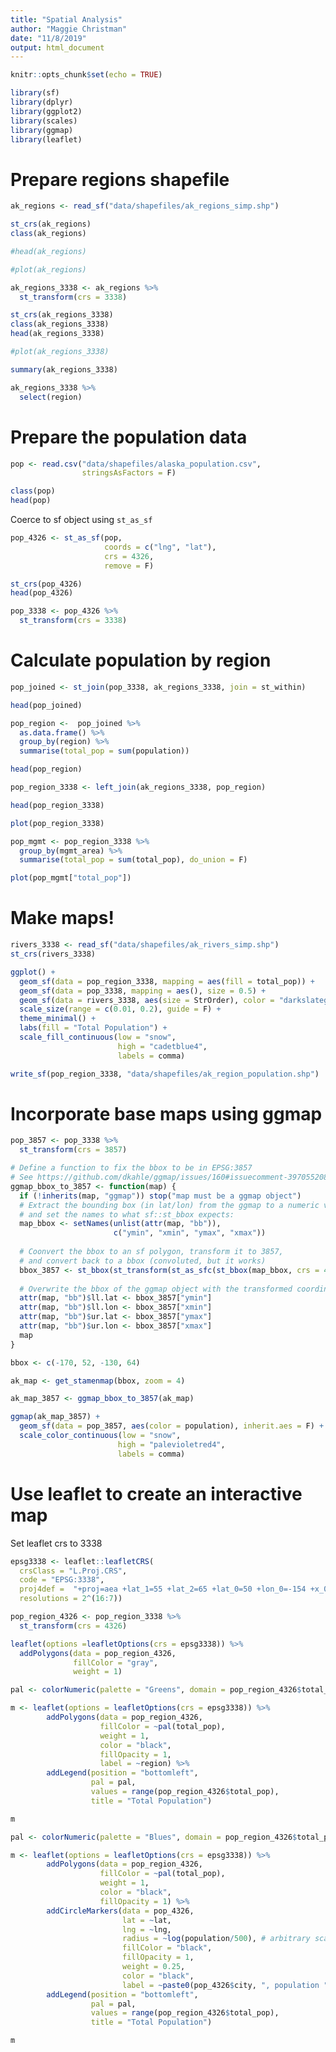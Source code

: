 ```yaml
---
title: "Spatial Analysis"
author: "Maggie Christman"
date: "11/8/2019"
output: html_document
---
```


```r
knitr::opts_chunk$set(echo = TRUE)
```

```r
library(sf)
library(dplyr)
library(ggplot2)
library(scales)
library(ggmap)
library(leaflet)
```

# Prepare regions shapefile

```r
ak_regions <- read_sf("data/shapefiles/ak_regions_simp.shp")

st_crs(ak_regions)
class(ak_regions)

#head(ak_regions)

#plot(ak_regions)

```
```r
ak_regions_3338 <- ak_regions %>% 
  st_transform(crs = 3338)

st_crs(ak_regions_3338)
class(ak_regions_3338)
head(ak_regions_3338)

#plot(ak_regions_3338)
```

```r
summary(ak_regions_3338)
```

```r
ak_regions_3338 %>% 
  select(region)
```


# Prepare the population data

```r
pop <- read.csv("data/shapefiles/alaska_population.csv", 
                stringsAsFactors = F)

class(pop)
head(pop)
```

Coerce to sf object using `st_as_sf`

```r

pop_4326 <- st_as_sf(pop, 
                     coords = c("lng", "lat"),
                     crs = 4326,
                     remove = F)

st_crs(pop_4326)
head(pop_4326)
```

```r
pop_3338 <- pop_4326 %>% 
  st_transform(crs = 3338)
```


# Calculate population by region

```r
pop_joined <- st_join(pop_3338, ak_regions_3338, join = st_within)

head(pop_joined)
```

```r
pop_region <-  pop_joined %>% 
  as.data.frame() %>% 
  group_by(region) %>% 
  summarise(total_pop = sum(population))

head(pop_region)
```

```r
pop_region_3338 <- left_join(ak_regions_3338, pop_region)

head(pop_region_3338)

plot(pop_region_3338)
```

```r
pop_mgmt <- pop_region_3338 %>% 
  group_by(mgmt_area) %>% 
  summarise(total_pop = sum(total_pop), do_union = F)

plot(pop_mgmt["total_pop"])
```

# Make maps!

```r
rivers_3338 <- read_sf("data/shapefiles/ak_rivers_simp.shp")
st_crs(rivers_3338)
```


```r
ggplot() +
  geom_sf(data = pop_region_3338, mapping = aes(fill = total_pop)) +
  geom_sf(data = pop_3338, mapping = aes(), size = 0.5) +
  geom_sf(data = rivers_3338, aes(size = StrOrder), color = "darkslategrey") +
  scale_size(range = c(0.01, 0.2), guide = F) +
  theme_minimal() +
  labs(fill = "Total Population") +
  scale_fill_continuous(low = "snow",
                        high = "cadetblue4",
                        labels = comma)
```

```r
write_sf(pop_region_3338, "data/shapefiles/ak_region_population.shp")
```

# Incorporate base maps using ggmap

```r
pop_3857 <- pop_3338 %>% 
  st_transform(crs = 3857)

# Define a function to fix the bbox to be in EPSG:3857
# See https://github.com/dkahle/ggmap/issues/160#issuecomment-397055208
ggmap_bbox_to_3857 <- function(map) {
  if (!inherits(map, "ggmap")) stop("map must be a ggmap object")
  # Extract the bounding box (in lat/lon) from the ggmap to a numeric vector, 
  # and set the names to what sf::st_bbox expects:
  map_bbox <- setNames(unlist(attr(map, "bb")), 
                       c("ymin", "xmin", "ymax", "xmax"))
  
  # Coonvert the bbox to an sf polygon, transform it to 3857, 
  # and convert back to a bbox (convoluted, but it works)
  bbox_3857 <- st_bbox(st_transform(st_as_sfc(st_bbox(map_bbox, crs = 4326)), 3857))
  
  # Overwrite the bbox of the ggmap object with the transformed coordinates 
  attr(map, "bb")$ll.lat <- bbox_3857["ymin"]
  attr(map, "bb")$ll.lon <- bbox_3857["xmin"]
  attr(map, "bb")$ur.lat <- bbox_3857["ymax"]
  attr(map, "bb")$ur.lon <- bbox_3857["xmax"]
  map
}
```

```r
bbox <- c(-170, 52, -130, 64)

ak_map <- get_stamenmap(bbox, zoom = 4)

ak_map_3857 <- ggmap_bbox_to_3857(ak_map)
```

```r
ggmap(ak_map_3857) +
  geom_sf(data = pop_3857, aes(color = population), inherit.aes = F) +
  scale_color_continuous(low = "snow",
                        high = "palevioletred4",
                        labels = comma)
```

# Use leaflet to create an interactive map

Set leaflet crs to 3338
```r
epsg3338 <- leaflet::leafletCRS(
  crsClass = "L.Proj.CRS",
  code = "EPSG:3338",
  proj4def =  "+proj=aea +lat_1=55 +lat_2=65 +lat_0=50 +lon_0=-154 +x_0=0 +y_0=0 +ellps=GRS80 +towgs84=0,0,0,0,0,0,0 +units=m +no_defs",
  resolutions = 2^(16:7))
```


```r
pop_region_4326 <- pop_region_3338 %>% 
  st_transform(crs = 4326)

```

```r
leaflet(options =leafletOptions(crs = epsg3338)) %>% 
  addPolygons(data = pop_region_4326,
              fillColor = "gray",
              weight = 1)
```

```r
pal <- colorNumeric(palette = "Greens", domain = pop_region_4326$total_pop)

m <- leaflet(options = leafletOptions(crs = epsg3338)) %>%
        addPolygons(data = pop_region_4326, 
                    fillColor = ~pal(total_pop),
                    weight = 1,
                    color = "black",
                    fillOpacity = 1,
                    label = ~region) %>% 
        addLegend(position = "bottomleft",
                  pal = pal,
                  values = range(pop_region_4326$total_pop),
                  title = "Total Population")

m
```

```r
pal <- colorNumeric(palette = "Blues", domain = pop_region_4326$total_pop)

m <- leaflet(options = leafletOptions(crs = epsg3338)) %>%
        addPolygons(data = pop_region_4326, 
                    fillColor = ~pal(total_pop),
                    weight = 1,
                    color = "black",
                    fillOpacity = 1) %>% 
        addCircleMarkers(data = pop_4326,
                         lat = ~lat,
                         lng = ~lng,
                         radius = ~log(population/500), # arbitrary scaling
                         fillColor = "black",
                         fillOpacity = 1,
                         weight = 0.25,
                         color = "black",
                         label = ~paste0(pop_4326$city, ", population ", comma(pop_4326$population))) %>%
        addLegend(position = "bottomleft",
                  pal = pal,
                  values = range(pop_region_4326$total_pop),
                  title = "Total Population")

m

```

